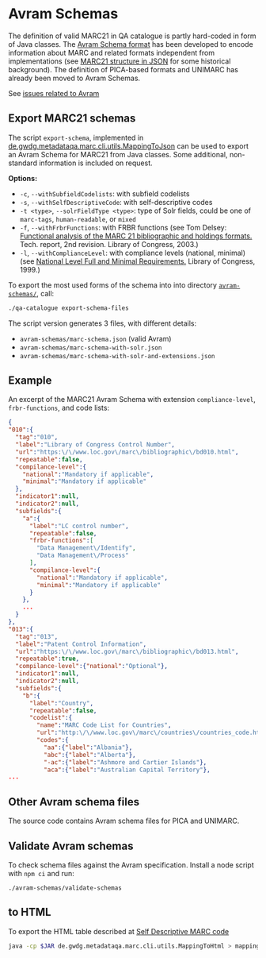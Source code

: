 # Avram Schemas

The definition of valid MARC21 in QA catalogue is partly hard-coded in form of Java classes. The [Avram Schema format](https://format.gbv.de/schema/avram/specification) has been developed to encode information about MARC and related formats independent from implementations (see [MARC21 structure in JSON](http://pkiraly.github.io/2018/01/28/marc21-in-json/) for some historical background). The definition of PICA-based formats and UNIMARC has already been moved to Avram Schemas.

:::{.callout-note}
See [issues related to Avram](https://github.com/pkiraly/qa-catalogue/issues?q=is%3Aissue%20state%3Aopen%20label%3Aavram)
:::

## Export MARC21 schemas

The script `export-schema`, implemented in [de.gwdg.metadataqa.marc.cli.utils.MappingToJson](https://github.com/pkiraly/qa-catalogue/blob/main/src/main/java/de/gwdg/metadataqa/marc/cli/utils/MappingToJson.java) can be used to export an Avram Schema for MARC21 from Java classes. Some additional, non-standard information is included on request.

**Options:**

- `-c`, `--withSubfieldCodelists`: with subfield codelists
- `-s`, `--withSelfDescriptiveCode`: with self-descriptive codes
- `-t <type>`, `--solrFieldType <type>`: type of Solr fields, could be one of `marc-tags`, `human-readable`, or `mixed`
- `-f`, `--withFrbrFunctions`: with FRBR functions (see Tom Delsey: [Functional analysis of the MARC 21 bibliographic and holdings formats.](https://www.loc.gov/marc/marc-functional-analysis/original_source/analysis.pdf) Tech. report, 2nd revision. Library of Congress, 2003.)
- `-l`, `--withComplianceLevel`: with compliance levels (national, minimal) (see [National Level Full and Minimal Requirements.](https://www.loc.gov/marc/bibliographic/nlr/nlr.html) Library of Congress, 1999.)

To export the most used forms of the schema into into directory [`avram-schemas/`](https://github.com/pkiraly/qa-catalogue/tree/main/avram-schemas), call:


```bash
./qa-catalogue export-schema-files
```

The script version generates 3 files, with different details:

- `avram-schemas/marc-schema.json` (valid Avram)
- `avram-schemas/marc-schema-with-solr.json`
- `avram-schemas/marc-schema-with-solr-and-extensions.json`

## Example

An excerpt of the MARC21 Avram Schema with extension `compliance-level`, `frbr-functions`, and code lists:

```json
{
"010":{
  "tag":"010",
  "label":"Library of Congress Control Number",
  "url":"https:\/\/www.loc.gov\/marc\/bibliographic\/bd010.html",
  "repeatable":false,
  "compilance-level":{
    "national":"Mandatory if applicable",
    "minimal":"Mandatory if applicable"
  },
  "indicator1":null,
  "indicator2":null,
  "subfields":{
    "a":{
      "label":"LC control number",
      "repeatable":false,
      "frbr-functions":[
        "Data Management\/Identify",
        "Data Management\/Process"
      ],
      "compilance-level":{
        "national":"Mandatory if applicable",
        "minimal":"Mandatory if applicable"
      }
    },
    ...
  }
},
"013":{
  "tag":"013",
  "label":"Patent Control Information",
  "url":"https:\/\/www.loc.gov\/marc\/bibliographic\/bd013.html",
  "repeatable":true,
  "compilance-level":{"national":"Optional"},
  "indicator1":null,
  "indicator2":null,
  "subfields":{
    "b":{
      "label":"Country",
      "repeatable":false,
      "codelist":{
        "name":"MARC Code List for Countries",
        "url":"http:\/\/www.loc.gov\/marc\/countries\/countries_code.html",
        "codes":{
          "aa":{"label":"Albania"},
          "abc":{"label":"Alberta"},
          "-ac":{"label":"Ashmore and Cartier Islands"},
          "aca":{"label":"Australian Capital Territory"},
...
```

## Other Avram schema files

The source code contains Avram schema files for PICA and UNIMARC.

## Validate Avram schemas

To check schema files against the Avram specification. Install a node script with `npm ci` and run:

	./avram-schemas/validate-schemas

## to HTML

To export the HTML table described at [Self Descriptive MARC code](http://pkiraly.github.io/2017/09/24/mapping/)

```bash
java -cp $JAR de.gwdg.metadataqa.marc.cli.utils.MappingToHtml > mapping.html
```
